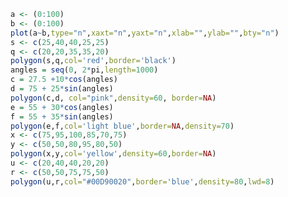 ```r
a <- (0:100)
b <- (0:100)
plot(a~b,type="n",xaxt="n",yaxt="n",xlab="",ylab="",bty="n")
s <- c(25,40,40,25,25)
q <- c(20,20,35,35,20)
polygon(s,q,col='red',border='black')
angles = seq(0, 2*pi,length=1000)
c = 27.5 +10*cos(angles)
d = 75 + 25*sin(angles)
polygon(c,d, col="pink",density=60, border=NA)
e = 55 + 30*cos(angles)
f = 55 + 35*sin(angles)
polygon(e,f,col='light blue',border=NA,density=70)
x <- c(75,95,100,85,70,75)
y <- c(50,50,80,95,80,50)
polygon(x,y,col='yellow',density=60,border=NA)
u <- c(20,40,40,20,20)
r <- c(50,50,75,75,50)
polygon(u,r,col="#00D90020",border='blue',density=80,lwd=8)
```